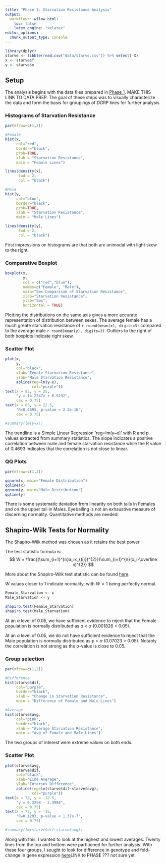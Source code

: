 ```yaml
---
title: "Phase 1: Starvation Resistance Analysis"
output:
  workflowr::wflow_html:
    toc: false
    latex_engine: "xelatex"
editor_options:
  chunk_output_type: console
---
```



```r
library(dplyr)
starve <- tibble(read.csv("data/starve.csv")) %>% select(-X)
x <- starve$f
y <- starve$m

```
## Setup
The analysis begins with the data files prepared in [Phase 1](www.google.com). MAKE THIS LINK TO DATA PREP. The goal of these steps was to visually characterize the data and form the basis for groupings of DGRP lines for further analysis.


### Histograms of Starvation Resistance
```r

par(mfrow=c(1,2))

#Female
hist(x, 
     col="red",
     border="black",
     prob=TRUE,
     xlab = "Starvation Resistance",
     main = "Female Lines")

lines(density(x),
      lwd = 2,
      col = "black")

#Male
hist(y, 
     col="blue",
     border="black",
     prob=TRUE,
     xlab = "Starvation Resistance",
     main = "Male Lines")

lines(density(y),
      lwd = 2,
      col = "black")

```
First impressions on histograms are that both are unimodal with light skew to the right.




### Comparative Boxplot
```r
boxplot(x,
        y,
        col = c("red","blue"),
        names=c("Female", "Male"),
        main="Sex Comparison of Starvation Resistance",
        xlab="Starvation Resistance",
        ylab="Sex",
        horizontal = TRUE)

```
Plotting the distributions on the same axis gives a more accurate representation of distribution between sexes. The average female has a much greate starvation resistance of `r round(mean(x), digits=3)` compared to the average male `r round(mean(y), digits=3)`. Outliers to the right of both boxplots indicate right skew. 



### Scatter Plot
```r
plot(x,
     y,
     col="black",
     xlab="Female Starvation Resistance",
     ylab="Male Starvation Resistance",
     abline(reg=lm(y~x), 
            col="purple"))
text(x = 85, y = 25,
     "y = 14.2347x + 0.5192",
     cex = 0.75)
text(x = 85, y = 22.5,
     "R=0.4693, p-value < 2.2e-16",
     cex = 0.75)

#summary(lm(y~x))

```
The trendline is a Simple Linear Regression 'reg=lm(y~x)' with R and p values extracted from summary statistics. The slope indicates a positive correlation between male and female starvation resistance while the R value of 0.4693 indicates that the correlation is not close to linear.


### QQ Plots
```r
par(mfrow=c(1,2))

qqnorm(x, main="Female Distribution")
qqline(x)
qqnorm(y, main="Male Distribution")
qqline(y)


```

There is some systematic deviation from linearity on both tails in Females and on the upper tail in Males. Eyeballing is not an exhaustive measure of discerning normality. Quantitative methods are needed:

## Shapiro-Wilk Tests for Normality

The Shapiro-Wilk method was chosen as it retains the best power 


The test statistic formula is:
$$
W = \frac{(\sum_{i=1}^{n}a_ix_{(i)})^{2}}{\sum_{i=1}^{n}(x_i-\overline x)^{2}}
$$

More about the Shapiro-Wilk test statistic can be found [here](https://en.wikipedia.org/wiki/Shapiro%E2%80%93Wilk_test#Theory). 

$W$ values closer to 1 indicate normality, with $W = 1$ being perfectly normal.



```r

Female_Starvation <- x
Male_Starvation <- y

shapiro.test(Female_Starvation)
shapiro.test(Male_Starvation)
```



At an $\alpha$ level of 0.05, we have sufficient evidence to reject that the Female population is normally distributed as p < $\alpha$ (0.001826 < 0.05).

At an $\alpha$ level of 0.05, we do not have sufficient evidence to reject that the Male population is normally distributed as p > $\alpha$ (0.07023 > 0.05). Notably the correlation is not strong as the p-value is close to 0.05.



### Group selection


```r

par(mfrow=c(1,2))

#Difference
hist(starve$dif, 
     col="purple",
     border="black",
     xlab = "Change in Starvation Resistance",
     main = "Difference of Female and Male Lines")

#Average
hist(starve$avg, 
     col="pink",
     border="black",
     xlab = "Average Starvation Resistance",
     main = "Avg of Female and Male Lines")

```
The two groups of interest were extreme values on both ends.



### Scatter Plot
```r
plot(starve$avg,
     starve$dif,
     col="black",
     xlab="Line Average",
     ylab="Intersex Difference",
     abline(reg=lm(starve$dif~starve$avg), 
            col="purple"))
text(x = 72, y = -12.5,
     "y = 0.3258 - 2.3984",
     cex = 0.75)
text(x = 72, y = -15,
     "R=0.1293, p-value < 1.37e-7",
     cex = 0.75)

#summary(lm(starve$dif~starve$avg))

```


Along with this, I wanted to look at the highest and lowest averages. Twenty lines from the top and bottom were partitioned for further analysis. With these four groups, I sought to look for difference in genotype and fold-change in gene expression [here](www)LINK to PHASE ??? not sure yet





```r
```




